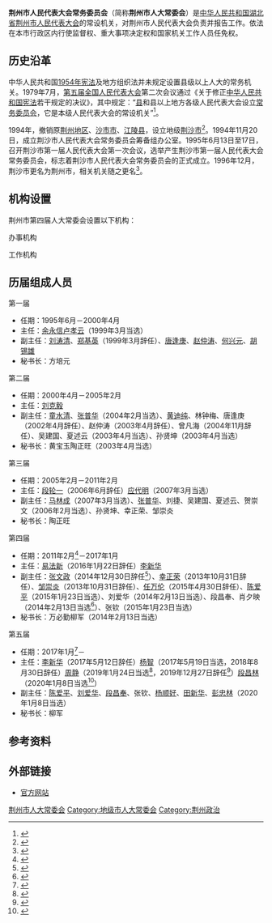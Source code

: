 {{Infobox PRCG
|机构名称=荆州市人民代表大会<br/>常务委员会
|标志1=National Emblem of the People's Republic of China (2).svg
|标志1说明=[[s:国务院关于国家行政机关和企业事业单位社会团体印章管理的规定|1999年规定]]：[[印章|印章]][[直径|直径]]4.5[[厘米|厘米]]，中央刊[[中华人民共和国国徽|国徽]]。
|届数=五
|任期始=2017年1月
|任期终=
|人员名称=现任领导
|人员链接=
|职位1=主任
|人员1=[[段昌林|段昌林]]
|职位2=副主任
|人员2=陈爱平、刘爱华、段昌奉、杨顺好、田新华、彭忠林
|人数2=
|职位3=[[秘书长|秘书长]]
|人员3=柳军
|授权法源=[[s:中华人民共和国宪法|中华人民共和国宪法]]
|组织法规=[[s:中华人民共和国地方各级人民代表大会和地方各级人民政府组织法|中华人民共和国地方各级人民代表大会和地方各级人民政府组织法]]
|业务上级机构=[[湖北省人民代表大会常务委员会|湖北省人民代表大会常务委员会]]
|组织上级机构=[[荆州市人民代表大会|荆州市人民代表大会]]
|中共上级=[[中国共产党荆州市委员会|中国共产党荆州市委员会]]
|中共本级=中国共产党荆州市人大常委会[[党组|党组]]
|机构类型=[[地级市|地级市]]国家权力机关的常设机关
|行政级别=正地厅级
|场所1=荆州市人大常委会办公室
|地址1=中国[[湖北省|湖北省]][[荆州市|荆州市]][[沙市区|沙市区]]江津西路262号
|电话1={{tel|86|716|8278358}}
|邮编1=434000
|时期1=
|机构1=
|网站=荆州市人大常委会
|网址=http://www.jzrd.gov.cn/
|a=[[中国共产党荆州市委员会|中国共产党荆州市委员会]]
|b=[[荆州市人民代表大会|荆州市人民代表大会]]
|c=[[荆州市人民政府|荆州市人民政府]]
|d=[[中国人民政治协商会议荆州市委员会|中国人民政治协商会议荆州市委员会]]
|e=[[荆州市监察委员会|荆州市监察委员会]]
}}

'''荆州市人民代表大会常务委员会'''（简称'''荆州市人大常委会'''）是[[中华人民共和国|中华人民共和国]][[湖北省|湖北省]][[荆州市人民代表大会|荆州市人民代表大会]]的常设机关，对荆州市人民代表大会负责并报告工作。依法在本市行政区内行使监督权、重大事项决定权和国家机关工作人员任免权。
== 历史沿革 ==
中华人民共和国[[中华人民共和国宪法_(1954年)|1954年宪法]]及地方组织法并未规定设置县级以上人大的常务机关。1979年7月，[[第五届全国人民代表大会|第五届全国人民代表大会]]第二次会议通过《关于修正[[中华人民共和国宪法|中华人民共和国宪法]]若干规定的决议》，其中规定：“[[县|县]]和县以上地方各级人民代表大会设立[[常务委员会|常务委员会]]，它是本级人民代表大会的常设机关”<ref>{{cite web |title=第五届全国人民代表大会第二次会议关于修正《中华人民共和国宪法》若干规定的决议 |url=http://www.npc.gov.cn/wxzl/wxzl/2000-12/06/content_4374.htm |publisher=全国人民代表大会 |date=2000-12-06 |access-date=2020-08-29 |archive-date=2014-01-19 |archive-url=https://web.archive.org/web/20140119051810/http://www.npc.gov.cn/wxzl/wxzl/2000-12/06/content_4374.htm |dead-url=yes }}</ref>。

1994年，撤销原[[荆州地区|荆州地区]]、[[沙市市|沙市市]]、[[江陵县|江陵县]]，设立地级[[荆沙市|荆沙市]]<ref>{{cite wikisource |title=国务院关于同意湖北省荆州地区、沙市市合并设立荆沙市的批复 |wslink=国务院关于同意湖北省荆州地区、沙市市合并设立荆沙市的批复 |wslanguage=zh |author=中华人民共和国国务院 |authorlink=中华人民共和国国务院 |year=1994}}</ref>。1994年11月20日，成立荆沙市人民代表大会常务委员会筹备组办公室。1995年6月13日至17日，召开荆沙市第一届人民代表大会第一次会议，选举产生荆沙市第一届人民代表大会常务委员会，标志着荆沙市人民代表大会常务委员会的正式成立。1996年12月，荆沙市更名为荆州市，相关机关随之更名<ref>{{cite web |title=荆州市人民代表大会及常务委员会组织机构沿革（1994-2007） |url=http://www.jzrd.gov.cn/rd/rendagaikuang/2015/0619/8648.html |publisher=荆州市人大常委会 |date=2015-06-29|archiveurl=https://web.archive.org/web/20181211135754/http://jzrd.gov.cn/rd/rendagaikuang/2015/0619/8648.html|archivedate=2018-12-11}}</ref>。

== 机构设置 ==
荆州市第四届人大常委会设置以下机构：
;办事机构
{{columns-list|2|
*荆州市人大常委会办公室
**秘书科
**文书科
**人事科
**行政科
**财务科
**离退休干部科
*荆州市人大常委会研究室
**综合科
**法规科
**宣传科
*荆州市人大常委会信访室（副县级）
*荆州市人大常委会代表工作委员会
*荆州市人大常委会人事任免工作委员会
*荆州市人大常委会预算工作委员会
}}
;工作机构
{{columns-list|2|
*荆州市人大常委会内务司法工作委员会
*荆州市人大常委会财政经济工作委员会
*荆州市人大常委会教育科学文化卫生工作委员会
*荆州市人大常委会农村工作委员会
*荆州市人大常委会城乡建设与环境资源保护工作委员会
*荆州市人大常委会民族宗教侨务外事工作委员会
}}
==历届组成人员==
;第一届
*任期：1995年6月－2000年4月
*主任：[[余永信|余永信]]{{to}}[[卢孝云|卢孝云]]（1999年3月当选）
*副主任：[[刘涛清|刘涛清]]、[[郑基英|郑基英]]（1999年3月辞任）、[[唐逢庚|唐逢庚]]、[[赵仲涛|赵仲涛]]、[[何兴元|何兴元]]、[[胡锡雄|胡锡雄]]
*秘书长：方培元
;第二届
*任期：2000年4月－2005年2月
*主任：[[刘克毅|刘克毅]]
*副主任：[[童水清|童水清]]、[[张普华|张普华]]（2004年2月当选）、[[黄迪纯|黄迪纯]]、林钟梅、唐逢庚（2002年4月辞任）、赵仲涛（2003年4月辞任）、曾凡海（2004年11月辞任）、吴建国、夏述云（2003年4月当选）、孙贤坤（2003年4月当选）
*秘书长：黄宝玉{{to}}陶正旺（2003年4月当选）
;第三届
*任期：2005年2月－2011年2月
*主任：[[段轮一|段轮一]]（2006年6月辞任）{{to}}[[应代明|应代明]]（2007年3月当选）
*副主任：[[马林成|马林成]]（2007年3月当选）、[[张普华|张普华]]、刘捷、吴建国、夏述云、贺崇文（2006年2月当选）、孙贤坤、幸正荣、邹崇炎
*秘书长：陶正旺
;第四届
*任期：2011年2月<ref>{{cite web |title=荆州市第四届人民代表大会第一次会议公告（第一号） |url=http://news.jznews.com.cn/system/2011/02/16/010111359.shtml |publisher=荆州新闻网 |date=2011-02-16 |access-date=2020-08-29 |archive-date=2012-09-05 |archive-url=https://web.archive.org/web/20120905071949/http://news.jznews.com.cn/system/2011/02/16/010111359.shtml |dead-url=no }}</ref>－2017年1月
*主任：[[易法新|易法新]]（2016年1月22日辞任）{{to}}[[李新华|李新华]]
*副主任：[[张文政|张文政]]（2014年12月30日辞任<ref>{{cite web |title=荆州市人民代表大会常务委员会公告 |url=http://www.jznews.com.cn/comnews/system/2014/12/31/011607070.shtml |publisher=荆州日报 |date=2014-12-31}}</ref>）、[[幸正荣|幸正荣]]（2013年10月31日辞任）、[[邹崇炎|邹崇炎]]（2013年10月31日辞任）、[[任万伦|任万伦]]（2015年4月30日辞任）、[[陈爱平|陈爱平]]（2015年1月23日当选）、刘爱华（2014年2月13日当选）、段昌奉、肖夕映（2014年2月13日当选<ref>{{cite web |title=刘爱华、肖夕映当选荆州市人大副主任 柳军当选秘书长 |url=http://district.ce.cn/newarea/sddy/201402/14/t20140214_2305752.shtml |publisher=中国经济网 |date=2014-02-14}}</ref>）、张钦（2015年1月23日当选）
*秘书长：万必勤{{to}}柳军（2014年2月13日当选）
;第五届
*任期：2017年1月<ref>{{cite web |title=荆州市第五届人民代表大会第一次会议公告 |url=http://www.jznews.com.cn/comnews/system/2017/01/11/011889598.shtml |publisher=荆州新闻网 |date=2017-01-11 |access-date=2020-08-29 |archive-date=2017-02-08 |archive-url=https://web.archive.org/web/20170208175439/http://www.jznews.com.cn/comnews/system/2017/01/11/011889598.shtml |dead-url=no }}</ref>－
*主任：[[李新华|李新华]]（2017年5月12日辞任）{{to}}[[杨智_(1963年)|杨智]]（2017年5月19日当选，2018年8月30日辞任）{{to}}[[周静_(1966年)|周静]]（2019年1月24日当选<ref>{{cite web |title=周静当选荆州市人大常委会主任 |url=http://district.ce.cn/newarea/sddy/201901/26/t20190126_31364725.shtml |publisher=中国经济网 |date=2019-01-26 |access-date=2020-08-29 |archive-date=2020-11-11 |archive-url=https://web.archive.org/web/20201111025451/http://district.ce.cn/newarea/sddy/201901/26/t20190126_31364725.shtml |dead-url=no }}</ref>，2019年12月27日辞任<ref>{{cite web |author1=荆州发布 |title=荆州市人大常委会公布一批人事任免 |url=https://www.thepaper.cn/newsDetail_forward_5378939 |publisher=澎湃新闻 |date=2019-12-19}}</ref>）{{to}}[[段昌林|段昌林]]（2020年1月8日当选<ref>{{cite web |title=段昌林当选为荆州市人大常委会主任 彭忠林当选副主任 |url=http://district.ce.cn/newarea/sddy/202001/08/t20200108_34073690.shtml |publisher=中国经济网 |date=2020-01-08 |access-date=2020-08-29 |archive-date=2020-08-14 |archive-url=https://web.archive.org/web/20200814171343/http://district.ce.cn/newarea/sddy/202001/08/t20200108_34073690.shtml |dead-url=no }}</ref>）
*副主任：[[陈爱平|陈爱平]]、[[刘爱华|刘爱华]]、[[段昌奉|段昌奉]]、张钦、[[杨顺好|杨顺好]]、[[田新华|田新华]]、[[彭忠林|彭忠林]]（2020年1月8日当选）
*秘书长：柳军

==参考资料==
{{portal|湖北|政治}}
{{Reflist}}
==外部链接==
*[http://www.jzrd.gov.cn/ 官方网站] {{Wayback|url=http://www.jzrd.gov.cn/ |date=20201130074201 }}
{{国家机关|荆州市|level=中级}}
{{湖北省各地市州|人民代表大会常务委员会}}
{{Authority control}}
[[Category:荆州市人大常委会|]]
[[Category:地级市人大常委会|Category:地级市人大常委会]]
[[Category:荆州政治|Category:荆州政治]]